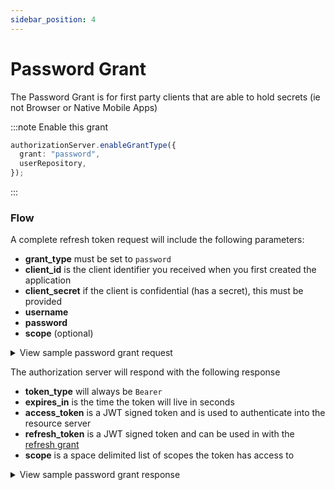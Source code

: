 ```yaml
---
sidebar_position: 4
---
```



# Password Grant

The Password Grant is for first party clients that are able to hold secrets (ie not Browser or Native Mobile Apps)

:::note Enable this grant

```ts
authorizationServer.enableGrantType({
  grant: "password",
  userRepository,
});
```

:::

### Flow

A complete refresh token request will include the following parameters:

- **grant_type** must be set to `password`
- **client_id** is the client identifier you received when you first created the application
- **client_secret** if the client is confidential (has a secret), this must be provided
- **username**
- **password**
- **scope** (optional)

<details>
  <summary>View sample password grant request</summary>

  <Tabs>
    <TabItem value="query-string" label="Query String">
      ```http request
      POST /token HTTP/1.1
      Host: example.com
      Content-Type: application/x-www-form-urlencoded

      grant_type=password
      &client_id=xxxxxxxxx
      &client_secret=xxxxxxxxx
      &username=xxxxxxxxx
      &password=xxxxxxxxx
      &scope="contacts.read contacts.write"
      ```
    </TabItem>
    <TabItem value="basic-auth" label="Basic Auth">
      ```http request
      POST /token HTTP/1.1
      Host: example.com
      Authorization: Basic Y4NmE4MzFhZGFkNzU2YWRhN

      grant_type=password
      &username=xxxxxxxxx
      &password=xxxxxxxxx
      &scope="contacts.read contacts.write"
      ```
    </TabItem>

  </Tabs>
</details>

The authorization server will respond with the following response

- **token_type** will always be `Bearer`
- **expires_in** is the time the token will live in seconds
- **access_token** is a JWT signed token and is used to authenticate into the resource server
- **refresh_token** is a JWT signed token and can be used in with the [refresh grant](#refresh-token-grant)
- **scope** is a space delimited list of scopes the token has access to

<details>
  <summary>View sample password grant response</summary>
  ```http request
  HTTP/1.1 200 OK
  Content-Type: application/json; charset=UTF-8
  Cache-Control: no-store
  Pragma: no-cache

  {
    token_type: 'Bearer',
    expires_in: 3600,
    access_token: 'eyJhbGciOiJIUzI1NiIsInR5cCI6IkpXVCJ9.eyJzdWIiOiI1MTJhYjlhNC1jNzg2LTQ4YTYtOGFkNi05NGM1M2E4ZGM2NTEiLCJleHAiOjE2MDE3NjcyOTksIm5iZiI6MTYwMTc2MzY5OSwiaWF0IjoxNjAxNzYzNjk5LCJqdGkiOiJuZXcgdG9rZW4iLCJjaWQiOiJ0ZXN0IGNsaWVudCIsInNjb3BlIjoiIn0.sX6SWc2Af8jn-izFnrLgNIcNuZz_tRLl2p7M3CzQwKg',
    refresh_token: 'eyJhbGciOiJIUzI1NiIsInR5cCI6IkpXVCJ9.eyJjbGllbnRfaWQiOiIzNTYxNWYyZi0xM2ZhLTQ3MzEtODNhMS05ZTM0NTU2YWIzOTAiLCJhY2Nlc3NfdG9rZW5faWQiOiJuZXcgdG9rZW4iLCJyZWZyZXNoX3Rva2VuX2lkIjoidGhpcy1pcy1teS1zdXBlci1zZWNyZXQtcmVmcmVzaC10b2tlbiIsInNjb3BlIjoiIiwidXNlcl9pZCI6IjUxMmFiOWE0LWM3ODYtNDhhNi04YWQ2LTk0YzUzYThkYzY1MSIsImV4cGlyZV90aW1lIjoxNjAxNzY3Mjk5LCJpYXQiOjE2MDE3NjM2OTh9.SSa7miIdk3bxyzg0f3M9jKBXWjPgD4QEw-AU3SYvBk0',
    scope: 'contacts.read contacts.write'
  }

  ```
</details>

